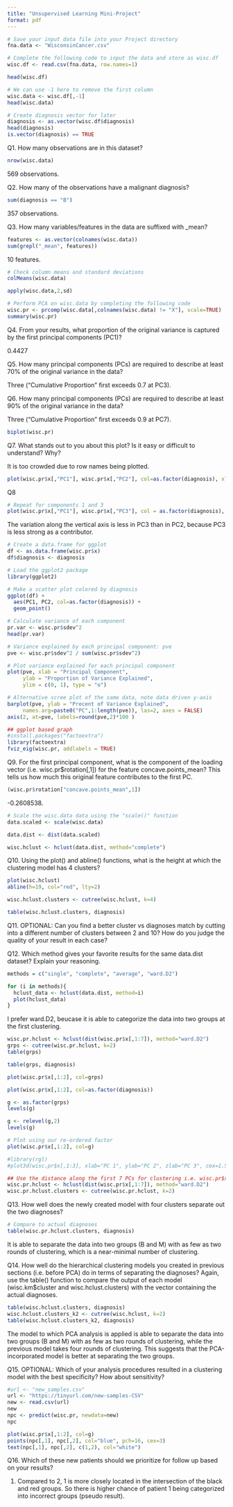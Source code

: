 ```yaml
---
title: "Unsupervised Learning Mini-Project"
format: pdf
---
```


```r
# Save your input data file into your Project directory
fna.data <- "WisconsinCancer.csv"

# Complete the following code to input the data and store as wisc.df
wisc.df <- read.csv(fna.data, row.names=1)

head(wisc.df)
```

```r
# We can use -1 here to remove the first column
wisc.data <- wisc.df[,-1]
head(wisc.data)
```

```r
# Create diagnosis vector for later 
diagnosis <- as.vector(wisc.df$diagnosis)
head(diagnosis)
is.vector(diagnosis) == TRUE
```



Q1. How many observations are in this dataset?

```r
nrow(wisc.data)
```

569 observations.



Q2. How many of the observations have a malignant diagnosis?

```r
sum(diagnosis == "B")
```

357 observations.



Q3. How many variables/features in the data are suffixed with _mean?

```r
features <- as.vector(colnames(wisc.data))
sum(grepl("_mean", features))
```

10 features.



```r
# Check column means and standard deviations
colMeans(wisc.data)

apply(wisc.data,2,sd)
```

```r
# Perform PCA on wisc.data by completing the following code
wisc.pr <- prcomp(wisc.data[,colnames(wisc.data) != "X"], scale=TRUE)
summary(wisc.pr)
```



Q4. From your results, what proportion of the original variance is captured by the first principal components (PC1)?

0.4427



Q5. How many principal components (PCs) are required to describe at least 70% of the original variance in the data?

Three ("Cumulative Proportion" first exceeds 0.7 at PC3).



Q6. How many principal components (PCs) are required to describe at least 90% of the original variance in the data?

Three ("Cumulative Proportion" first exceeds 0.9 at PC7).



```r
biplot(wisc.pr)
```

Q7. What stands out to you about this plot? Is it easy or difficult to understand? Why?

It is too crowded due to row names being plotted.



```r
plot(wisc.pr$x[,"PC1"], wisc.pr$x[,"PC2"], col=as.factor(diagnosis), xlab = "PC1", ylab = "PC2")

```



Q8
```r
# Repeat for components 1 and 3
plot(wisc.pr$x[,"PC1"], wisc.pr$x[,"PC3"], col = as.factor(diagnosis), xlab = "PC1", ylab = "PC3")
```

The variation along the vertical axis is less in PC3 than in PC2, because PC3 is less strong as a contributor.



```r
# Create a data.frame for ggplot
df <- as.data.frame(wisc.pr$x)
df$diagnosis <- diagnosis

# Load the ggplot2 package
library(ggplot2)

# Make a scatter plot colored by diagnosis
ggplot(df) + 
  aes(PC1, PC2, col=as.factor(diagnosis)) +
  geom_point()
```



```r
# Calculate variance of each component
pr.var <- wisc.pr$sdev^2
head(pr.var)
```

```r
# Variance explained by each principal component: pve
pve <- wisc.pr$sdev^2 / sum(wisc.pr$sdev^2)

# Plot variance explained for each principal component
plot(pve, xlab = "Principal Component", 
     ylab = "Proportion of Variance Explained", 
     ylim = c(0, 1), type = "o")
```

```r
# Alternative scree plot of the same data, note data driven y-axis
barplot(pve, ylab = "Precent of Variance Explained",
     names.arg=paste0("PC",1:length(pve)), las=2, axes = FALSE)
axis(2, at=pve, labels=round(pve,2)*100 )
```

```r
## ggplot based graph
#install.packages("factoextra")
library(factoextra)
fviz_eig(wisc.pr, addlabels = TRUE)
```



Q9. For the first principal component, what is the component of the loading vector (i.e. wisc.pr$rotation[,1]) for the feature concave.points_mean? This tells us how much this original feature contributes to the first PC.

```r
(wisc.pr$rotation["concave.points_mean",1])
```

 -0.2608538.
 
 
 
```r
# Scale the wisc.data data using the "scale()" function
data.scaled <- scale(wisc.data)
```
 
```r
data.dist <- dist(data.scaled)
```

```r
wisc.hclust <- hclust(data.dist, method="complete")
```



Q10. Using the plot() and abline() functions, what is the height at which the clustering model has 4 clusters?

```r
plot(wisc.hclust)
abline(h=19, col="red", lty=2)
```

```r
wisc.hclust.clusters <- cutree(wisc.hclust, k=4)
```

```r
table(wisc.hclust.clusters, diagnosis)
```



Q11. OPTIONAL: Can you find a better cluster vs diagnoses match by cutting into a different number of clusters between 2 and 10? How do you judge the quality of your result in each case?



Q12. Which method gives your favorite results for the same data.dist dataset? Explain your reasoning.

```r
methods = c("single", "complete", "average", "ward.D2")

for (i in methods){
  hclust_data <- hclust(data.dist, method=i)
  plot(hclust_data)
}
```

I prefer ward.D2, beucase it is able to categorize the data into two groups at the first clustering.



```r
wisc.pr.hclust <- hclust(dist(wisc.pr$x[,1:7]), method="ward.D2")
grps <- cutree(wisc.pr.hclust, k=2)
table(grps)
```

```r
table(grps, diagnosis)
```

```r
plot(wisc.pr$x[,1:2], col=grps)
```

```r
plot(wisc.pr$x[,1:2], col=as.factor(diagnosis))
```

```r
g <- as.factor(grps)
levels(g)
```

```r
g <- relevel(g,2)
levels(g)
```

```r
# Plot using our re-ordered factor 
plot(wisc.pr$x[,1:2], col=g)
```

```r
#library(rgl)
#plot3d(wisc.pr$x[,1:3], xlab="PC 1", ylab="PC 2", zlab="PC 3", cex=1.5, size=1, type="s", col=grps)
```

```r
## Use the distance along the first 7 PCs for clustering i.e. wisc.pr$x[, 1:7]
wisc.pr.hclust <- hclust(dist(wisc.pr$x[,1:7]), method="ward.D2")
wisc.pr.hclust.clusters <- cutree(wisc.pr.hclust, k=2)
```



Q13. How well does the newly created model with four clusters separate out the two diagnoses?

```r
# Compare to actual diagnoses
table(wisc.pr.hclust.clusters, diagnosis)
```

It is able to separate the data into two groups (B and M) with as few as two rounds of clustering, which is a near-minimal number of clustering.



Q14. How well do the hierarchical clustering models you created in previous sections (i.e. before PCA) do in terms of separating the diagnoses? Again, use the table() function to compare the output of each model (wisc.km$cluster and wisc.hclust.clusters) with the vector containing the actual diagnoses.

```r
table(wisc.hclust.clusters, diagnosis)
wisc.hclust.clusters_k2 <- cutree(wisc.hclust, k=2)
table(wisc.hclust.clusters_k2, diagnosis)
```
The model to which PCA analysis is applied is able to separate the data into two groups (B and M) with as few as two rounds of clustering, while the previous model takes four rounds of clustering. This suggests that the PCA-incorporated model is better at separating the two groups.



Q15. OPTIONAL: Which of your analysis procedures resulted in a clustering model with the best specificity? How about sensitivity?



```r
#url <- "new_samples.csv"
url <- "https://tinyurl.com/new-samples-CSV"
new <- read.csv(url)
new
npc <- predict(wisc.pr, newdata=new)
npc
```

```r
plot(wisc.pr$x[,1:2], col=g)
points(npc[,1], npc[,2], col="blue", pch=16, cex=3)
text(npc[,1], npc[,2], c(1,2), col="white")
```



Q16. Which of these new patients should we prioritize for follow up based on your results?

1.
Compared to 2, 1 is more closely located in the intersection of the black and red groups. So there is higher chance of patient 1 being categorized into incorrect groups (pseudo result).